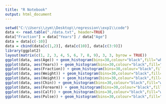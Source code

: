 ```yaml
---
title: "R Notebook"
output: html_document
---
```


```r
setwd("C:\\Users\\zym\\Desktop\\regression\\exp1\\code")
data <- read.table("./data.txt", header=TRUE)
data["Fraction"] = data["Years"] / data["Age"]
data = data[c(-10)]
data = cbind(data[c(1,2)], data[c(10)], data[c(3:9)])
library(ggplot2)
layout(matrix(c(1, 2, 3, 4, 5, 6, 7, 8, 9), 3, 3, byrow = TRUE))
ggplot(data, aes(Age)) + geom_histogram(bins=30,colour="black",fill="white")
ggplot(data, aes(Years)) + geom_histogram(bins=30,colour="black",fill="white")
ggplot(data, aes(Fraction)) + geom_histogram(bins=30,colour="black",fill="white")
ggplot(data, aes(Weight)) + geom_histogram(bins=30,colour="black",fill="white")
ggplot(data, aes(Height)) + geom_histogram(bins=30,colour="black",fill="white")
ggplot(data, aes(Chin)) + geom_histogram(bins=30,colour="black",fill="white")
ggplot(data, aes(Forearm)) + geom_histogram(bins=30,colour="black",fill="white")
ggplot(data, aes(Calf)) + geom_histogram(bins=30,colour="black",fill="white")
ggplot(data, aes(Pulse)) + geom_histogram(bins=30,colour="black",fill="white")
```
